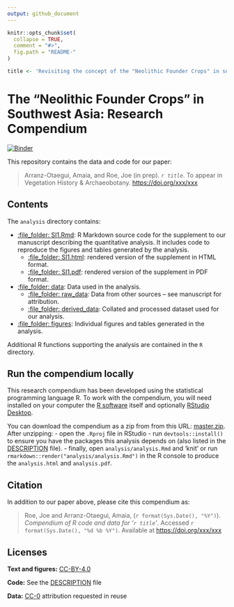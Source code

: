 ```yaml
---
output: github_document
---
```


<!-- README.md is generated from README.Rmd. Please edit that file -->

```r
knitr::opts_chunk$set(
  collapse = TRUE,
  comment = "#>",
  fig.path = "README-"
)

title <- 'Revisiting the concept of the "Neolithic Founder Crops" in southwest Asia'
```

# The "Neolithic Founder Crops" in Southwest Asia: Research Compendium

[![Binder](https://mybinder.org/badge_logo.svg)](https://mybinder.org/v2/gh/joeroe/SWAsiaNeolithicFounderCrops/master?urlpath=rstudio)

This repository contains the data and code for our paper:

> Arranz-Otaegui, Amaia, and Roe, Joe (in prep). _`r title`_. To appear in Vegetation History & Archaeobotany. <https://doi.org/xxx/xxx>

<!--
Our pre-print is online here:

> Authors, (YYYY). _`r title`_. Name of journal/book, Accessed `r format(Sys.Date(), "%d %b %Y")`. Online at <https://doi.org/xxx/xxx>
-->

## Contents

The `analysis` directory contains:

  - [:file\_folder: SI1.Rmd](/analysis/SI1.Rmd): R Markdown source 
    code for the supplement to our manuscript describing the quantitative 
    analysis. It includes code to reproduce the figures and tables generated by 
    the analysis. 
    - [:file\_folder: SI1.html](/analysis/SI1.html): rendered version 
      of the supplement in HTML format.
    - [:file\_folder: SI1.pdf](/analysis/SI1.pdf): rendered version 
      of the supplement in PDF format.
  - [:file\_folder: data](/analysis/data): Data used in the analysis.
    - [:file\_folder: raw_data](/analysis/data/raw_data): Data from other sources – 
      see manuscript for attribution.
    - [:file\_folder: derived_data](/analysis/data/derived_data): Collated and 
      processed dataset used for our analysis.
  - [:file\_folder: figures](/analysis/figures): Individual figures and tables
    generated in the analysis.

Additional R functions supporting the analysis are contained in the `R` directory.

## Run the compendium locally

This research compendium has been developed using the statistical programming
language R. To work with the compendium, you will need
installed on your computer the [R software](https://cloud.r-project.org/)
itself and optionally [RStudio Desktop](https://rstudio.com/products/rstudio/download/).

You can download the compendium as a zip from from this URL:
[master.zip](/archive/master.zip). After unzipping:
- open the `.Rproj` file in RStudio
- run `devtools::install()` to ensure you have the packages this analysis depends on (also listed in the
[DESCRIPTION](/DESCRIPTION) file).
- finally, open `analysis/analysis.Rmd` and 'knit' or run `rmarkdown::render("analysis/analysis.Rmd")` in the R console to produce the `analysis.html` and `analysis.pdf`.

## Citation

In addition to our paper above, please cite this compendium as:

> Roe, Joe and Arranz-Otaegui, Amaia, (`r format(Sys.Date(), "%Y")`). _Compendium of R code and data for '`r title`'_. Accessed `r format(Sys.Date(), "%d %b %Y")`. Available at <https://doi.org/xxx/xxx>


## Licenses

**Text and figures:** [CC-BY-4.0](http://creativecommons.org/licenses/by/4.0/)

**Code:** See the [DESCRIPTION](DESCRIPTION) file

**Data:** [CC-0](http://creativecommons.org/publicdomain/zero/1.0/) attribution requested in reuse
